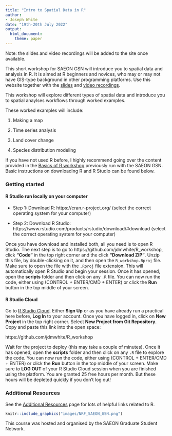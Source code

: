 ```yaml
---
title: "Intro to Spatial Data in R"
author: 
- Joseph White
date: "19th-20th July 2022"
output: 
  html_document:
    theme: paper
---
```


Note: the slides and video recordings will be added to the site once available.

This short workshop for SAEON GSN will introduce you to spatial data and analysis in R. It is aimed at R beginners and novices, who may or may not have GIS-type background in other programming platforms. Use this website together with the [slides]() and [video recordings](). 

This workshop will explore different types of spatial data and introduce you to spatial anaylses workflows through worked examples.

These worked examples will include:

1. Making a map

2. Time series analysis

3. Land cover change

4. Species distribution modeling

If you have not used R before, I highly recommend going over the content provided in the [Basics of R workshop](https://jdmwhite.github.io/R_Workshop/) previously run with the SAEON GSN. Basic instructions on downloading R and R Studio can be found below.

### Getting started

#### R Studio run locally on your computer

* Step 1: Download R: https://cran.r-project.org/ (select the correct operating system for your computer)

* Step 2: Download R Studio: https://www.rstudio.com/products/rstudio/download/#download (select the correct operating system for your computer)

Once you have download and installed both, all you need is to open R Studio. The next step is to go to https://github.com/jdmwhite/R_workshop, click **"Code"** in the top right corner and the click **"Download ZIP"**. Unzip this file, by double-clicking on it, and then open the `R_workshop.Rproj` file. Make sure to open the file with the `.Rproj` file extension. This will automatically open R Studio and begin your session. Once it has opened, open the **scripts** folder and then click on any `.R` file. You can now run the code, either using (CONTROL + ENTER/CMD + ENTER) or click the **Run** button in the top middle of your screen.

#### R Studio Cloud

Go to [R Studio Cloud](https://rstudio.cloud/). Either **Sign Up** or as you have already run a practical here before, **Log In** to your account. Once you have logged in, click on **New Project** in the top right corner. Select **New Project from Git Repository**. Copy and paste this link into the open space: 

https://github.com/jdmwhite/R_workshop

Wait for the project to deploy (this may take a couple of minutes). Once it has opened, open the **scripts** folder and then click on any `.R` file to explore the code. You can now run the code, either using (CONTROL + ENTER/CMD + ENTER) or click the **Run** button in the top middle of your screen. Make sure to **LOG OUT** of your R Studio Cloud session when you are finished using the platform. You are granted 25 free hours per month. But these hours will be depleted quickly if you don't log out!

### Additional Resources

See the [Additional Resources](https://jdmwhite.github.io/R_Workshop/Resources.html) page for lots of helpful links related to R.

```r
knitr::include_graphics("images/NRF_SAEON_GSN.png")
```

This course was hosted and organised by the SAEON Graduate Student Network.